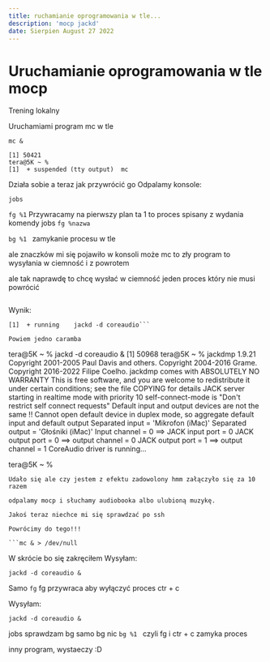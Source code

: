 ```yaml
---
title: ruchamianie oprogramowania w tle...
description: 'mocp jackd'
date: Sierpien August 27 2022
---
```


<h1>Uruchamianie oprogramowania w tle
mocp</h1>

Trening lokalny

Uruchamiami program mc w tle

```mc &```

```
[1] 50421
tera@5K ~ % 
[1]  + suspended (tty output)  mc
```
Działa sobie a teraz jak przywrócić go 
Odpalamy konsole:

```jobs```

```fg %1```
Przywracamy na pierwszy plan ta 1 to proces spisany z wydania komendy jobs
```fg %nazwa```

```bg %1 ```
zamykanie procesu w tle

ale znaczków mi się pojawiło w konsoli może mc to zły program to wysyłania w ciemność i z powrotem

ale tak naprawdę to chcę wysłać w ciemność jeden proces który nie musi powrócić

```jackd -d coreaudio &
```
Wynik:

```tera@5K ~ % jobs
[1]  + running    jackd -d coreaudio```

Powiem jedno caramba

```
tera@5K ~ % jackd -d coreaudio &
[1] 50968
tera@5K ~ % jackdmp 1.9.21
Copyright 2001-2005 Paul Davis and others.
Copyright 2004-2016 Grame.
Copyright 2016-2022 Filipe Coelho.
jackdmp comes with ABSOLUTELY NO WARRANTY
This is free software, and you are welcome to redistribute it
under certain conditions; see the file COPYING for details
JACK server starting in realtime mode with priority 10
self-connect-mode is "Don't restrict self connect requests"
Default input and output devices are not the same !!
Cannot open default device in duplex mode, so aggregate default input and default output
Separated input = 'Mikrofon (iMac)' 
Separated output = 'Głośniki (iMac)' 
Input channel = 0 ==> JACK input port = 0
JACK output port = 0 ==> output channel = 0
JACK output port = 1 ==> output channel = 1
CoreAudio driver is running...

tera@5K ~ %
```
Udało się ale czy jestem z efektu zadowolony hmm załączyło się za 10 razem

odpalamy mocp i słuchamy audiobooka albo ulubioną muzykę.

Jakoś teraz niechce mi się sprawdzać po ssh

Powrócimy do tego!!!

```mc & > /dev/null
```
W skrócie bo się zakręciłem
Wysyłam:
```
jackd -d coreaudio &
```
Samo 
```fg```
fg przywraca aby wyłączyć proces ctr + c

Wysyłam:
```
jackd -d coreaudio &
```
jobs sprawdzam
bg samo bg nic
```bg %1 ```
czyli fg i ctr + c zamyka proces

inny program, wystaeczy :D


